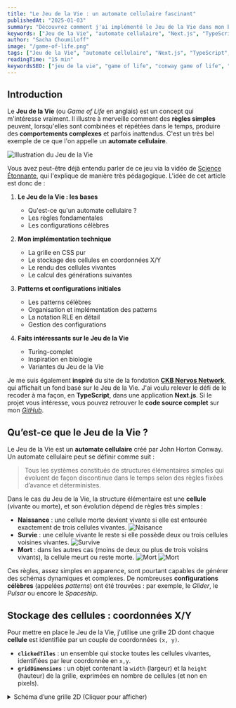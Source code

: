 ```yaml
---
title: "Le Jeu de la Vie : un automate cellulaire fascinant"
publishedAt: "2025-01-03"
summary: "Découvrez comment j'ai implémenté le Jeu de la Vie dans mon blog."
keywords: ["Jeu de la Vie", "automate cellulaire", "Next.js", "TypeScript", "automate cellulaire"]
author: "Sacha Choumiloff"
image: "/game-of-life.png"
tags: ["Jeu de la Vie", "automate cellulaire", "Next.js", "TypeScript", "automate cellulaire"]
readingTime: "15 min"
keywordsSEO: ["jeu de la vie", "game of life", "conway game of life", "automate cellulaire", "simulation vie artificielle", "cellular automaton", "grid patterns", "pattern generation", "cellular simulation", "grid computation", "state management", "react grid", "typescript implementation", "next.js game", "glider pattern", "oscillator pattern", "spaceship pattern", "gosper glider gun", "blinker pattern", "beacon pattern", "butterfly pattern", "rle format", "conway patterns", "turing complete", "mathematical simulation", "emergent behavior", "complex systems", "mathematical patterns", "computational theory", "react implementation", "typescript game", "grid visualization", "interactive simulation", "web simulation", "css grid", "canvas animation", "game state management", "performance optimization", "browser game", "cellular automata tutorial", "game of life tutorial", "learning cellular automata", "interactive learning", "programming concepts", "educational simulation", "game of life variants", "highlife", "life-like cellular automata", "extended rules", "custom patterns", "pattern creation", "john conway", "conway mathematics", "history of cellular automata", "scientific american game of life", "simulation tools", "pattern analysis", "artificial life", "computational biology", "emergence study", "grid implementation", "pattern storage", "pattern encoding", "rle parsing", "pattern generation", "state calculation", "neighbor counting", "boundary handling", "grid wrapping", "performance optimization", "interactive grid", "pattern selection", "grid controls", "simulation controls", "pattern library", "user interface", "responsive design", "dark mode support", "grid visualization", "pattern preview"]
---
```


## Introduction

Le **Jeu de la Vie** (ou *Game of Life* en anglais) est un concept qui m'intéresse vraiment. Il illustre à merveille comment des **règles simples** peuvent, lorsqu'elles sont combinées et répétées dans le temps, produire des **comportements complexes** et parfois inattendus. C'est un très bel exemple de ce que l'on appelle un **automate cellulaire**.

![Illustration du Jeu de la Vie](/game-of-life.png)

Vous avez peut-être déjà entendu parler de ce jeu via la vidéo de [Science Étonnante](https://www.youtube.com/watch?v=S-W0NX97DB0), qui l'explique de manière très pédagogique. L'idée de cet article est donc de :

1. **Le Jeu de la Vie : les bases**
   - Qu'est-ce qu'un automate cellulaire ?
   - Les règles fondamentales
   - Les configurations célèbres

2. **Mon implémentation technique**
   - La grille en CSS pur
   - Le stockage des cellules en coordonnées X/Y
   - Le rendu des cellules vivantes
   - Le calcul des générations suivantes

3. **Patterns et configurations initiales**
   - Les patterns célèbres
   - Organisation et implémentation des patterns
   - La notation RLE en détail
   - Gestion des configurations

4. **Faits intéressants sur le Jeu de la Vie**
   - Turing-complet
   - Inspiration en biologie
   - Variantes du Jeu de la Vie

Je me suis également **inspiré** du site de la fondation [**CKB Nervos Network**](https://www.nervos.org/), qui affichait un fond basé sur le Jeu de la Vie. J'ai voulu relever le défi de le recoder à ma façon, en **TypeScript**, dans une application **Next.js**. Si le projet vous intéresse, vous pouvez retrouver le **code source complet** sur mon [*GitHub*](https://github.com/SChoumiloff/portfolio-sch).

## Qu’est-ce que le Jeu de la Vie ?

Le Jeu de la Vie est un **automate cellulaire** créé par John Horton Conway. Un automate cellulaire peut se définir comme suit :

> Tous les systèmes constitués de structures élémentaires simples qui évoluent de façon discontinue dans le temps selon des règles fixées d’avance et déterministes.

Dans le cas du Jeu de la Vie, la structure élémentaire est une **cellule** (vivante ou morte), et son évolution dépend de règles très simples :

- **Naissance** : une cellule morte devient vivante si elle est entourée exactement de trois cellules vivantes.
    ![Naisance](/gol-birth.png)
- **Survie** : une cellule vivante le reste si elle possède deux ou trois cellules voisines vivantes.
    ![Survive](/gol-stay.png)
- **Mort** : dans les autres cas (moins de deux ou plus de trois voisins vivants), la cellule meurt ou reste morte.
    ![Mort](/gol-death-less.png)
    ![Mort](/gol-death-much.png)

Ces règles, assez simples en apparence, sont pourtant capables de générer des schémas dynamiques et complexes. De nombreuses **configurations célèbres** (appelées *patterns*) ont été trouvées : par exemple, le *Glider*, le *Pulsar* ou encore le *Spaceship*.

## Stockage des cellules : coordonnées X/Y

Pour mettre en place le Jeu de la Vie, j'utilise une grille 2D dont chaque **cellule** est identifiée par un couple de coordonnées `(x, y)`.

- **`clickedTiles`** : un ensemble qui stocke toutes les cellules vivantes, identifiées par leur coordonnée en `x,y`.
- **`gridDimensions`** : un objet contenant la `width` (largeur) et la `height` (hauteur) de la grille, exprimées en nombre de cellules (et non en pixels).

<details>
<summary>Schéma d’une grille 2D (Cliquer pour afficher)</summary>

```plaintext
        y=0    y=1    y=2    y=3

x=0     (0,0)  (0,1)  (0,2)  (0,3)
x=1     (1,0)  (1,1)  (1,2)  (1,3)
x=2     (2,0)  (2,1)  (2,2)  (2,3)
x=3     (3,0)  (3,1)  (3,2)  (3,3)
```

Dans ce tableau, chaque case **(x,y)** peut être **vivante** ou **morte**. Le Jeu de la Vie se base ensuite sur les règles de naissance, survie et mort pour faire évoluer la grille. Pour appliquer les trois règles essentielles il est nécessaire de connaitre les voisins de chaque cellule.

## Calcul et stockage des voisins

Dans le Jeu de la Vie, chaque cellule vivante ou morte a 8 voisins potentiels (haut, bas, gauche, droite, et diagonales). 

![Voisins](/gol-neighbors.png)

Pour obtenir la liste de ces voisins, on :

1.	Parcourt les décalages possibles -1, 0, +1 en x et y.
2.	Exclut le déplacement (0,0) (la cellule elle-même).
3.	Normalise les coordonnées pour rester dans la grille et tenir compte du “retour” (si on dépasse les bords, on revient à l’autre extrémité).

Ce concept de normalisation donne un effet “tore” à la grille : traverser la bordure haute fait réapparaître en bas, et inversement. Il est propre à mon implémentation, dans le vrai jeu de la vie, la grille est infinie.

```plaintext
   (x-1, y-1) |  (x, y-1)  | (x+1, y-1)
   ------------------------------------
   (x-1, y)   |  (x,y)     | (x+1, y)
   ------------------------------------
   (x-1, y+1) |  (x, y+1)  | (x+1, y+1)
```

Chaque voisin est stocké dans une liste 2D, dont chaque élément est un objet `[x, y]`.

## Évolution du jeu : passage à la génération suivante

Pour passer d’une génération à la suivante, on va :

1.	Lister toutes les cellules à examiner :
    - Celles qui sont vivantes actuellement.
    - Leurs voisins potentiels (car une cellule morte peut éventuellement naître).
2.	Compter le nombre de voisins vivants pour chacune de ces cellules.
3.	Appliquer les règles :
    - Survie : une cellule vivante reste vivante si elle a 2 ou 3 voisins vivants.
    - Naissance : une cellule morte devient vivante si elle a 3 voisins vivants.
    - Mort : dans les autres cas, elle reste ou devient morte.
4.	Construire un nouvel ensemble de cellules vivantes en se basant sur ces règles.

## Intégration et code source

### Architecture 


```plaintext
.
├── layout.tsx
├── Layout.module.css
└── gol
    ├── gol-controls.tsx
    ├── gol-grid.tsx
    ├── useGol.ts
    └── patterns.ts
```

### `layout.tsx`

Le fichier `layout.tsx` est le composant racine de la page. Il contient le code de la grille, les boutons de contrôle et la gestion des évenements permettant de colorier la grille.

#### gestion des évenements

On définit l'action pour colorier la grille comme suit :
Trois événements sont nécessaires pour gérer le coloriage de manière similaire à Paint :

- `onMouseDown` : déclenche le coloriage et active la cellule sur laquelle le clic est effectué.
    ```tsx
        const handleMouseDown = (e: React.MouseEvent<HTMLDivElement>) => {
            const gridPattern = e.currentTarget.querySelector(`.${styles.gridPattern}`);
            if (!gridPattern) return;
            
            const rect = gridPattern.getBoundingClientRect();
            const x = Math.floor((e.clientX - rect.left) / TILE_SIZE);
            const y = Math.floor((e.clientY - rect.top) / TILE_SIZE);
        
            const tileKey = `${x},${y}`;
            setClickedTiles((prev) => {
                const newSet = new Set(prev);
                newSet.add(tileKey);
                return newSet;
            });
        
            setIsSelecting(true);
            setStartTile({ x, y });
        };
    ```
    - active la selection
    - définit la cellule de départ

- `onMouseMove` : continue le coloriage et détermine les nouvelles cellules à activer.
    ```tsx
        const handleMouseMove = (e: React.MouseEvent<HTMLDivElement>) => {
            if (!isSelecting) return;
        
            const gridPattern = e.currentTarget.querySelector(`.${styles.gridPattern}`);
            if (!gridPattern) return;
            
            const rect = gridPattern.getBoundingClientRect();
            const x = Math.floor((e.clientX - rect.left) / TILE_SIZE);
            const y = Math.floor((e.clientY - rect.top) / TILE_SIZE);
        
            const tileKey = `${x},${y}`;
            setClickedTiles((prev) => {
                const newSet = new Set(prev);
                newSet.add(tileKey);
                return newSet;
            });
        };
    ```
    - Si la selection est active, on continue le coloriage et détermine les nouvelles cellules à activer.
    - chaque cellule sont stockées dans un `Set` pour éviter les doublons.
- `onMouseUp` : arrête le coloriage.
    ```tsx
        const handleMouseUp = (e: React.MouseEvent<HTMLDivElement>) => {
            setIsSelecting(false);
        };
    ```
    - arrête la selection

#### Gestion de l'évolution du jeu

C'est aussi dans ce fichier qu'est appelé le hook `useGol` qui gère l'évolution du jeu.

```typescript
const {
    clickedTiles,      // Set des cellules vivantes
    setClickedTiles,   // Fonction pour mettre à jour les cellules
    isGameRunning,     // État du jeu (en cours ou en pause)
    setIsGameRunning,  // Fonction pour démarrer/arrêter le jeu
    isSelecting,       // État de la sélection en cours
    setIsSelecting,    // Fonction pour gérer la sélection
    startTile,         // Point de départ de la sélection
    setStartTile,      // Fonction pour définir le point de départ
    gridDimensions,    // Dimensions de la grille
} = useGameOfLife(TILE_SIZE);
```

### `useGol.ts`

Pour gérer toute la logique du jeu de manière réutilisable, j'ai créé un hook personnalisé `useGol`. Ce hook encapsule :

- L'état du jeu (cellules vivantes, dimensions de la grille)
- La logique de sélection
- Le calcul des générations suivantes
- La gestion du cycle de vie du jeu

C'est dans ce fichier qu'est définie la logique de l'évolution du jeu dont nous avons parlé précédemment.

#### Définition de l'interval de rafraichissement

```tsx  
    useEffect(() => {
        let intervalId: NodeJS.Timeout;
        if (isGameRunning && !isDisabled) {
            intervalId = setInterval(computeNextGeneration, 10000);
        }
        return () => {
            if (intervalId) {
                clearInterval(intervalId);
            }
        };
    }, [isGameRunning, computeNextGeneration, isDisabled]);
```

Ici on définit l'interval de rafraichissement à 10000ms (10s). Toutes les 10 secondes, la fonction `computeNextGeneration` est appelée c'est la focntion qui permet au jeu d'évoluer. 

#### `computeNextGeneration`

Elle permet de calculer la génération suivante en se basant sur le workflow définit précédemment.

**Calcul des voisins**

```tsx
    clickedTiles.forEach(tile => {
        cellsToCheck.add(tile);
        const [x, y] = tile.split(',').map(Number);
        getNeighbors(x, y).forEach(neighbor => cellsToCheck.add(neighbor));
    });
```

**Normalisation des coordonnées**

```tsx
    const normalizeCoordinates = (x: number, y: number): [number, number] => {
        const normalizedX = ((x % gridDimensions.width) + gridDimensions.width) % gridDimensions.width;
        const normalizedY = ((y % gridDimensions.height) + gridDimensions.height) % gridDimensions.height;
        return [normalizedX, normalizedY];
    };
```

La normalisation des coordonnées permet de gérer le retour à l'autre extrémité de la grille. 

**Application des règles du jeu**

```tsx
    if (clickedTiles.has(cell)) {
        if (livingNeighbors === 2 || livingNeighbors === 3) {
            nextGeneration.add(cell);
        }
    } else {
        if (livingNeighbors === 3) {
            nextGeneration.add(cell);
        }
    }
```

### `grid.tsx`

Ce fichier est le composant qui affiche la grille. Il utilise les états du hook `useGol` pour afficher les cellules vivantes et les cellules mortes. La grilles est totalement faite en CSS de la manière suivante : 

#### Le css

```css
    .gridPattern {
        position: fixed;
        top: 0;
        left: 0;
        right: 0;
        bottom: 0;
        z-index: -1;
        background-image: 
            linear-gradient(90deg, 
                var(--grid-color) 1px, 
                transparent 1px
            ),
            linear-gradient(0deg, 
                var(--grid-color) 1px, 
                transparent 1px
            );
        background-size: var(--tile-size) var(--tile-size);
        background-position: 0 0;
    }
```

- **position: fixed** : permet de positionner la grille en haut à gauche de la page.  
- **z-index: -1** : permet de placer la grille en arrière-plan.  
- **top: 0; left: 0; right: 0; bottom: 0;** : permet de couvrir toute la page (fenêtre du device).  
- **background-image** : permet de créer la grille en CSS (dessin de la grille en CSS).  

La grille est composé de deux `linear-gradient` :
- Un premier qui va de gauche à droite.
- Un second qui va de haut en bas.

Chaque `linear-gradient` est composé de deux parties :
- Une couleur de fond (ici `var(--grid-color)`)
- Une couleur de fond transparent

La taille de la grille est définie par la variable `--tile-size` qui est passée en props.

#### Rendu des cellules vivantes

Pour afficher les cellules vivantes sur la grille, j'utilise une approche simple mais efficace. Chaque cellule vivante est représentée par un `div` positionné de manière absolue sur la grille :

```tsx
    {Array.from(clickedTiles).map((key) => {
        const [x, y] = key.split(',').map(Number);
        return (
            <div
                key={key}
                className={styles.activeTile}
                style={{
                    top: y * tileSize + 1 + 'px',
                    left: x * tileSize + 2 + 'px',
                    width: tileSize - 3 + 'px',
                    height: tileSize - 3 + 'px',
                    position: 'absolute',
                    backgroundColor: resolvedTheme === 'dark' ? '#ffffff' : '#000000',
                }}
            />
        );
    })}
```

Ce code fait plusieurs choses intéressantes :

1. **Conversion des coordonnées** : Pour chaque cellule vivante stockée dans `clickedTiles`, je récupère ses coordonnées `x` et `y` à partir de la clé stockée sous forme "x,y".

2. **Positionnement précis** : Je calcule la position exacte de chaque cellule en :
   - Multipliant les coordonnées par la taille d'une cellule (`tileSize`)
   - Ajoutant de petits décalages (+1, +2) pour centrer parfaitement la cellule dans sa case
   - Réduisant légèrement la taille (-3) pour créer une petite marge autour de la cellule

J'avoue ne pas avoir trouvé de meilleure méthode pour positionner les cellules qu'y aller à taton. Si vous avez des idées, n'hésitez pas m'en faire part.

3. **Adaptation au thème** : La couleur de la cellule s'adapte automatiquement au thème choisi :
   - Blanc (`#ffffff`) en mode sombre
   - Noir (`#000000`) en mode clair

Cette approche me permet d'avoir un rendu propre et performant, même avec un grand nombre de cellules vivantes. Le positionnement absolu évite les problèmes de flux et les petits ajustements de position et de taille donnent un aspect visuel agréable à la grille.

## Patterns et configurations initiales

Les **patterns** sont l'un des aspects les plus fascinants du Jeu de la Vie. Ce sont des configurations de cellules qui produisent des comportements particuliers et prévisibles. J'ai implémenté plusieurs patterns célèbres dans mon projet issu du wiki [ConwayLife.com](https://conwaylife.com/wiki/).

### Les patterns célèbres

Dans mon implémentation, j'ai organisé les patterns en trois catégories principales :

1. **Les vaisseaux** (🚀 spaceships) : des structures qui se déplacent
   - Le Planeur (Glider) : le plus simple des vaisseaux
   - Le LWSS (Lightweight Spaceship) : un vaisseau plus complexe
   - Le V232P7H3V0 : un vaisseau très sophistiqué

2. **Les oscillateurs** (💫 oscillators) : des structures qui se répètent
   - Le Clignotant (Blinker) : trois cellules qui alternent
   - La Balise (Beacon) : un oscillateur période 2
   - Le Papillon (Butterfly) : un oscillateur complexe

3. **Les canons** (🚀 guns) : des structures qui génèrent d'autres patterns
   - Le Canon de Gosper : le premier canon à planeurs découvert

### Comment intégrer un pattern dans la grille

Pour gérer ces patterns, j'ai créé une structure de données TypeScript qui les organise de manière claire :

```typescript
export interface Pattern {
    coordinates: number[][];  // Coordonnées des cellules
    name: string;            // Nom du pattern
    emoji: string;           // Emoji représentatif
    description?: string;    // Description optionnelle
}

export interface PatternCategory {
    name: string;
    patterns: Record<string, Pattern>;
}
```

### Matrice vs RLE

J'utilise deux approches pour stocker les patterns :

1. **La notation matricielle** : pour les patterns simples
```typescript
// Exemple du Planeur (Glider)
coordinates: [[0, 1], [1, 2], [2, 0], [2, 1], [2, 2]]
```

2. **Le format RLE** (Run Length Encoded) : pour les patterns complexes
```typescript
const loaferPattern = `14bobo7bobo$3b2o11bo7bo11b2o$5bo10b2o5b2o10bo$...`;

// Fonction de parsing RLE
export const parseRLE = (rle: string): number[][] => {
    // ... code de parsing ...
};
```

Le format RLE est particulièrement intéressant car il permet de :
- Compresser efficacement les grands patterns
- Faciliter le partage et l'importation de patterns
- Réduire les erreurs de saisie

### La notation RLE (Run Length Encoding)

La notation **RLE** (Run Length Encoding) est une méthode de compression très utilisée dans le Jeu de la Vie. Elle permet de décrire des patterns complexes de manière concise. Voici comment elle fonctionne :

#### Les règles de base
- `o` : représente une cellule vivante
- `b` : représente une cellule morte
- `$` : indique un saut de ligne
- `!` : marque la fin du pattern
- Les nombres devant ces symboles indiquent une répétition

Par exemple :
```plaintext
2o3b2o    = oo...oo     (o = vivante, . = morte)
```

#### Un exemple concret : le Papillon

Prenons le pattern du Papillon que j'ai implémenté :
```typescript
const loaferPattern = `14bobo7bobo$3b2o11bo7bo11b2o$5bo10b2o5b2o10bo$...`;
```

Ce code RLE se décode ainsi :
- `14b` : 14 cellules mortes
- `obo` : vivante, morte, vivante
- `7b` : 7 cellules mortes
- `obo` : vivante, morte, vivante
- `$` : nouvelle ligne

#### Le décodeur RLE

Pour transformer ce format en coordonnées utilisables, j'ai créé une fonction de parsing :

```typescript
export const parseRLE = (rle: string): number[][] => {
    const result: number[][] = [];
    let currentX = 0;
    let currentY = 0;
    
    const pattern = rle.split('\n')
        .filter(line => !line.startsWith('#') && !line.startsWith('x'))
        .join('')
        .replace('!', '');
    
    let count = '';
    
    for (let i = 0; i < pattern.length; i++) {
        const char = pattern[i];
        if (char >= '0' && char <= '9') {
            count += char;
            continue;
        }
        
        const repeat = count === '' ? 1 : parseInt(count);
        count = '';
        switch (char) {
            case 'b':
                currentX += repeat;
                break;
            case 'o':
                for (let j = 0; j < repeat; j++) {
                    result.push([currentX + j, currentY]);
                }
                currentX += repeat;
                break;
            case '$':
                currentY += repeat;
                currentX = 0;
                break;
        }
    }
    
    return result;
};
```

Cette fonction :
1. **Nettoie** le code RLE en retirant les commentaires et métadonnées
2. **Parcourt** chaque caractère du pattern
3. **Gère les répétitions** en interprétant les nombres
4. **Convertit** les symboles en coordonnées (x,y)

L'avantage de cette notation est qu'elle permet de stocker des patterns très complexes de manière très compacte. Par exemple, le pattern V232P7H3V0 (un vaisseau complexe) peut être stocké en quelques lignes de RLE au lieu de centaines de coordonnées.

#### Utilisation pratique

Une fois décodé, le pattern peut être utilisé directement dans notre grille :

```typescript
const V232P7H3V0 = {
    name: "V232P7H3V0",
    emoji: "🚀",
    coordinates: parseRLE(V232P7H3V0Pattern),
    description: "Le plus petit vaisseau connu se déplaçant à une vitesse de 3 cases toutes les 7 générations"
};
```

Cette approche me permet de :
- Facilement **importer** des patterns depuis d'autres sources
- **Maintenir** une bibliothèque de patterns de manière efficace
- **Partager** des configurations complexes sans erreur

### Les configurations initiales

Pour placer un pattern sur la grille, j'utilise une fonction `generatePattern` qui :
1. Prend les coordonnées du pattern
2. Ajoute un offset pour le positionnement
3. Retourne un Set de cellules vivantes

```typescript
export const generatePattern = (
    coordinates: number[][], 
    offsetX: number = 10, 
    offsetY: number = 10
): Set<string> => {
    const newTiles = new Set<string>();
    coordinates.forEach(([x, y]) => {
        newTiles.add(`${x + offsetX},${y + offsetY}`);
    });
    return newTiles;
};
```

Cette approche me permet d'avoir une bibliothèque de patterns facilement extensible et réutilisable. Les utilisateurs peuvent ainsi expérimenter avec différentes configurations initiales et observer leurs évolutions fascinantes.

## Faits intéressants sur le Jeu de la Vie

- Le jeu de la vie est reconnu comme Turing-complet, ce qui signifie qu’il peut simuler n’importe quel calcul qu’une machine de Turing universelle peut effectuer. Pour les plus courageux d'entre vous, vous pouvez consulter l’article [Computing backwards with Game of Life, part 1: wires and circuits](https://arxiv.org/pdf/2308.10198) de Ville Salo et Ilkka Törmä, publié en août 2023.
- Le Jeu de la vie illustre des concepts de la biologie, notamment l’auto-organisation et l’émergence de la complexité à partir de règles simples. Il a inspiré des recherches en vie artificielle, explorant comment des systèmes simples peuvent donner naissance à des comportements complexes. 
- Depuis sa création, de nombreuses variantes du Jeu de la vie ont été développées, modifiant les règles ou la structure de la grille. Ces adaptations permettent d’explorer une diversité de comportements et de complexités, élargissant le champ d’étude des automates cellulaires. on peut citer [HighLife](https://conwaylife.com/wiki/OCA:HighLife), [Lenia](https://chakazul.github.io/lenia.html) et pleins d'autres. 

## Conclusion 

Le Jeu de la Vie est un concept fascinant qui illustre parfaitement comment des règles simples peuvent produire des comportements complexes. J'ai pu apprendre beaucoup en implémentant ce jeu dans mon blog, et j'espère que cet article vous aura également intéressé. Si vous avez des questions ou des suggestions, n'hésitez pas à me contacter.

Merci pour votre lecture !

